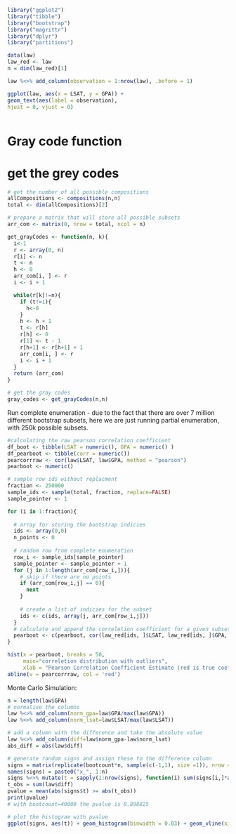 ```{r}
library("ggplot2")
library("tibble")
library("bootstrap")
library("magrittr")
library("dplyr")
library("partitions")

data(law)
law_red <- law
n = dim(law_red)[1]

law %<>% add_column(observation = 1:nrow(law), .before = 1)

ggplot(law, aes(x = LSAT, y = GPA)) +
geom_text(aes(label = observation),
hjust = 0, vjust = 0)



```

# Gray code function

# get the grey codes

```{r}

# get the number of all possible compositions 
allCompositions <- compositions(n,n)
total <- dim(allCompositions)[2]

# prepare a matrix that will store all possible subsets 
arr_com <- matrix(0, nrow = total, ncol = n)

get_grayCodes <- function(n, k){
  i<-1
  r <- array(0, n)
  r[i] <- n
  t <- n
  h <- 0
  arr_com[i, ] <- r
  i <- i + 1

  while(r[k]!=n){
    if (t!=1){
      h<-0
    }
    h <- h + 1
    t <- r[h]
    r[h] <- 0
    r[1] <- t - 1
    r[h+1] <- r[h+1] + 1
    arr_com[i, ] <- r
    i <- i + 1
  }
  return (arr_com)
}

# get the gray codes 
gray_codes <- get_grayCodes(n,n)

```

Run complete enumeration - due to the fact that there are over 7 million different bootstrap subsets, here we are just running partial enumeration, with 250k possible subsets.

```{r}

#calculating the raw pearson correlation coefficient
df_boot <- tibble(LSAT = numeric(), GPA = numeric() )
df_pearboot <- tibble(corr = numeric())
pearcorrraw <- cor(law$LSAT, law$GPA, method = "pearson")
pearboot <- numeric()

# sample row ids without replacment
fraction <- 250000
sample_ids <- sample(total, fraction, replace=FALSE)
sample_pointer <- 1

for (i in 1:fraction){
  
  # array for storing the bootstrap indicies
  ids <- array(0,0)
  n_points <- 0
  
  # random row from complete enumeration
  row_i <- sample_ids[sample_pointer]
  sample_pointer <- sample_pointer + 1
  for (j in 1:length(arr_com[row_i,])){
    # skip if there are no points 
    if (arr_com[row_i,j] == 0){
      next
    }
    
    # create a list of indicies for the subset 
    ids <- c(ids, array(j, arr_com[row_i,j]))
  }
  # calculate and append the correletion coefficient for a given subset 
  pearboot <- c(pearboot, cor(law_red[ids, ]$LSAT, law_red[ids, ]$GPA, method = "pearson"))
}

```

```{r}
hist(x = pearboot, breaks = 50, 
     main="correletion distribution with outliers",
     xlab = "Pearson Correlation Coefficient Estimate (red is true coefficient)")
abline(v = pearcorrraw, col = 'red')
```

Monte Carlo Simulation:

```{r}
n = length(law$GPA)
# normalise the columns
law %<>% add_column(norm_gpa=law$GPA/max(law$GPA))
law %<>% add_column(norm_lsat=law$LSAT/max(law$LSAT))

# add a column with the difference and take the absolute value
law %<>% add_column(diff=law$norm_gpa-law$norm_lsat)
abs_diff = abs(law$diff)

# generate random signs and assign these to the difference column
signs = matrix(replicate(bootcount*n, sample(c(-1,1), size =1)), nrow = bootcount) %>% as_tibble
names(signs) = paste0("x_", 1:n)
signs %<>% mutate(t = sapply(1:nrow(signs), function(i) sum(signs[i,]*abs_diff)))
t_obs = sum(law$diff)
pvalue = mean(abs(signs$t) >= abs(t_obs))
print(pvalue)
# with bootcount=40000 the pvalue is 0.898825

# plot the histogram with pvalue
ggplot(signs, aes(t)) + geom_histogram(binwidth = 0.03) + geom_vline(xintercept = c(-t_obs, t_obs), colour = "red", size = 1.5)

```
